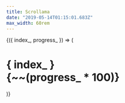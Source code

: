 ```yaml
---
title: Scrollama
date: "2019-05-14T01:15:01.683Z"
max_width: 60rem
---
```



[](@grid)

[](@section.step)

<Step text="STEP 0" />

[](@section.step)

<Step text="STEP 1" />

[](@section.step)

<Step text="STEP 2" />

[](@section.step)

<Step text="STEP 3" />

[](@sectionend.step)

[](@grid)

<div style={{ position: 'sticky', top: 0 }}>
  <Scrollama step=".step" offset="0.5" progress demo={true}>
    {({ index_, progress_ }) => (
      <div style={{
        background: '#eee',
        padding: '1px 1.7rem',
        minHeight: 300,
      }}>
        <h1>
          { index_ }
          <div style={{ float: 'right'}}>{~~(progress_ * 100)}</div>
        </h1>
      </div>
    )}
  </Scrollama>
</div>
